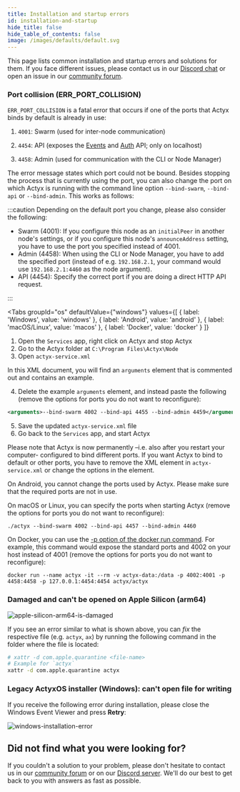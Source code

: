 ```yaml
---
title: Installation and startup errors
id: installation-and-startup
hide_title: false
hide_table_of_contents: false
image: /images/defaults/default.svg
---
```


This page lists common installation and startup errors and solutions for them. If you face different issues, please contact us in our [Discord chat](https://discord.gg/262yJhc) or open an issue in our [community forum](https://groups.google.com/a/actyx.io/g/developers/).

### Port collision (ERR_PORT_COLLISION)

`ERR_PORT_COLLISION` is a fatal error that occurs if one of the ports that Actyx binds by default is already in use:

1. `4001`: Swarm (used for inter-node communication)

2. `4454`: API (exposes the [Events](../../reference/events-api.mdx) and [Auth](../../reference/auth-api.mdx) API; only on localhost)

3. `4458`: Admin (used for communication with the CLI or Node Manager)

The error message states which port could not be bound.
Besides stopping the process that is currently using the port, you can also change the port on which Actyx is running with the command line option `--bind-swarm`, `--bind-api` or `--bind-admin`.
This works as follows:

:::caution
Depending on the default port you change, please also consider the following:

- Swarm (4001): If you configure this node as an `initialPeer` in another node's settings, or if you configure this node's `announceAddress` setting, you have to use the port you specified instead of 4001.
- Admin (4458): When using the CLI or Node Manager, you have to add the specified port (instead of e.g. `192.168.2.1`, your command would use `192.168.2.1:4460` as the node argument).
- API (4454): Specify the correct port if you are doing a direct HTTP API request.

:::


<Tabs
  groupId="os"
  defaultValue={"windows"}
  values={[
    { label: 'Windows', value: 'windows' },
    { label: 'Android', value: 'android' },
    { label: 'macOS/Linux', value: 'macos' },
    { label: 'Docker', value: 'docker' }
  ]}
>


<TabItem value="windows">


1. Open the `Services` app, right click on Actyx and stop Actyx
2. Go to the Actyx folder at `C:\Program Files\Actyx\Node`
3. Open `actyx-service.xml`

In this XML document, you will find an `arguments` element that is commented out and contains an example.

4. Delete the example `arguments` element, and instead paste the following (remove the options for ports you do not want to reconfigure):

```xml
<arguments>--bind-swarm 4002 --bind-api 4455 --bind-admin 4459</arguments>
```

5. Save the updated `actyx-service.xml` file
6. Go back to the `Services` app, and start Actyx

Please note that Actyx is now permanently –i.e. also after you restart your computer- configured to bind different ports. If you want Actyx to bind to default or other ports, you have to remove the XML element in `actyx-service.xml` or change the options in the element.

</TabItem>
<TabItem value="android">


On Android, you cannot change the ports used by Actyx. Please make sure that the required ports are not in use.

</TabItem>
<TabItem value="macos">


On macOS or Linux, you can specify the ports when starting Actyx (remove the options for ports you do not want to reconfigure):

```text
./actyx --bind-swarm 4002 --bind-api 4457 --bind-admin 4460
```

</TabItem>
<TabItem value="docker">


On Docker, you can use the [-p option of the docker run command](https://docs.docker.com/engine/reference/run/#expose-incoming-ports). For example, this command would expose the standard ports and 4002 on your host instead of 4001 (remove the options for ports you do not want to reconfigure):

```text
docker run --name actyx -it --rm -v actyx-data:/data -p 4002:4001 -p 4458:4458 -p 127.0.0.1:4454:4454 actyx/actyx
```

</TabItem>
</Tabs>


### Damaged and can't be opened on Apple Silicon (arm64)

![apple-silicon-arm64-is-damaged](../../../images/how-to/troubleshooting/apple-silicon-amd64-is-damaged.png)

If you see an error similar to what is shown above, you can _fix_ the respective file (e.g. `actyx`, `ax`) by running the following command in the folder where the file is located:

```bash
# xattr -d com.apple.quarantine <file-name>
# Example for `actyx`
xattr -d com.apple.quarantine actyx
```

### Legacy ActyxOS installer (Windows): can't open file for writing

If you receive the following error during installation, please close the Windows Event Viewer and press **Retry**:

![windows-installation-error](../../../images/how-to/local-development/windows-installation-error.png)

## Did not find what you were looking for?

If you couldn't a solution to your problem, please don't hesitate to contact us in our [community forum](https://groups.google.com/a/actyx.io/g/developers) or on our [Discord server](https://discord.gg/262yJhc). We'll do our best to get back to you with answers as fast as possible.
